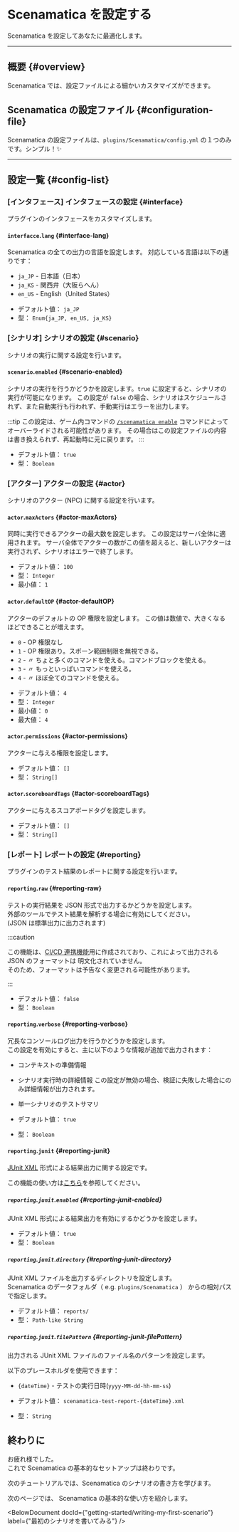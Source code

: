 
# Scenamatica を設定する

Scenamatica を設定してあなたに最適化します。

---

## 概要 {#overview}

Scenamatica では、設定ファイルによる細かいカスタマイズができます。

## Scenamatica の設定ファイル {#configuration-file}

Scenamatica の設定ファイルは、`plugins/Scenamatica/config.yml` の１つのみです。シンプル！✨

---

## 設定一覧 {#config-list}

### \[インタフェース] インタフェースの設定 {#interface}

プラグインのインタフェースをカスタマイズします。

#### `interfacce`.`lang` {#interface-lang}

Scenamatica の全ての出力の言語を設定します。 対応している言語は以下の通りです：

* `ja_JP` - 日本語（日本）
* `ja_KS` - 関西弁（大阪らへん）
* `en_US` - English（United States）

+ デフォルト値： `ja_JP`
+ 型： `Enum{ja_JP, en_US, ja_KS}`

### \[シナリオ] シナリオの設定 {#scenario}

シナリオの実行に関する設定を行います。

#### `scenario`.`enabled` {#scenario-enabled}

シナリオの実行を行うかどうかを設定します。`true` に設定すると、シナリオの実行が可能になります。
この設定が `false` の場合、シナリオはスケジュールされず、また自動実行も行われず、手動実行はエラーを出力します。

:::tip
この設定は、ゲーム内コマンドの [<kbd>`/scenamatica enable`</kbd>](/docs/use/commands/#enable) コマンドによってオーバーライドされる可能性があります。
その場合はこの設定ファイルの内容は書き換えられず、再起動時に元に戻ります。
:::

+ デフォルト値： `true`
+ 型： `Boolean`

### \[アクター] アクターの設定 {#actor}

シナリオのアクター \(NPC) に関する設定を行います。

#### `actor`.`maxActors` {#actor-maxActors}

同時に実行できるアクターの最大数を設定します。
この設定はサーバ全体に適用されます。
サーバ全体でアクターの数がこの値を超えると、新しいアクターは実行されず、シナリオはエラーで終了します。

+ デフォルト値： `100`
+ 型： `Integer`
+ 最小値： `1`

#### `actor`.`defaultOP` {#actor-defaultOP}

アクターのデフォルトの OP 権限を設定します。
この値は数値で、大きくなるほどできることが増えます。

- `0` - OP 権限なし
- `1` - OP 権限あり。スポーン範囲制限を無視できる。
- `2` -    〃      ちょと多くのコマンドを使える。コマンドブロックを使える。
- `3` -    〃      もっといっぱいコマンドを使える。
- `4` -    〃      ほぼ全てのコマンドを使える。

+ デフォルト値： `4`
+ 型： `Integer`
+ 最小値： `0`
+ 最大値： `4`

#### `actor`.`permissions` {#actor-permissions}

アクターに与える権限を設定します。

+ デフォルト値： `[]`
+ 型： `String[]`

#### `actor`.`scoreboardTags` {#actor-scoreboardTags}

アクターに与えるスコアボードタグを設定します。

+ デフォルト値： `[]`
+ 型： `String[]`

### \[レポート] レポートの設定 {#reporting}

プラグインのテスト結果のレポートに関する設定を行います。

#### `reporting`.`raw` {#reporting-raw}

テストの実行結果を JSON 形式で出力するかどうかを設定します。  
外部のツールでテスト結果を解析する場合に有効にしてください。  
\(JSON は標準出力に出力されます)

:::caution

この機能は、[CI/CD 連携機能](/docs/use/integration/ci-cd)用に作成されており、これによって出力される JSON のフォーマットは
明文化されていません。  
そのため、フォーマットは予告なく変更される可能性があります。

:::

+ デフォルト値： `false`
+ 型： `Boolean`

#### `reporting`.`verbose` {#reporting-verbose}

冗長なコンソールログ出力を行うかどうかを設定します。  
この設定を有効にすると、主に以下のような情報が追加で出力されます：
+ コンテキストの準備情報
+ シナリオ実行時の詳細情報
  この設定が無効の場合、検証に失敗した場合にのみ詳細情報が出力されます。
+ 単一シナリオのテストサマリ

+ デフォルト値： `true`
+ 型： `Boolean`

#### `reporting`.`junit` {#reporting-junit}

[JUnit XML](https://www.ibm.com/docs/ja/developer-for-zos/9.1.1?topic=formats-junit-xml-format) 形式による結果出力に関する設定です。

この機能の使い方は[こちら](/docs/use/integration/junit-xml)を参照してください。

##### `reporting`.`junit`.`enabled` {#reporting-junit-enabled}

JUnit XML 形式による結果出力を有効にするかどうかを設定します。

+ デフォルト値： `true`
+ 型： `Boolean`

##### `reporting`.`junit`.`directory` {#reporting-junit-directory}

JUnit XML ファイルを出力するディレクトリを設定します。  
Scenamatica のデータフォルダ（ e.g. `plugins/Scenamatica` ） からの相対パスで指定します。

+ デフォルト値： `reports/`
+ 型： `Path-like String`

##### `reporting`.`junit`.`filePattern` {#reporting-junit-filePattern}

出力される JUnit XML ファイルのファイル名のパターンを設定します。

以下のプレースホルダを使用できます：
+ `{dateTime}` - テストの実行日時\(`yyyy-MM-dd-hh-mm-ss`)

+ デフォルト値： `scenamatica-test-report-{dateTime}.xml`
+ 型： `String`

## 終わりに

お疲れ様でした。  
これで Scenamatica の基本的なセットアップは終わりです。

次のチュートリアルでは、Scenamatica のシナリオの書き方を学びます。

次のページでは、 Scenamatica の基本的な使い方を紹介します。

<BelowDocument docId={"getting-started/writing-my-first-scenario"}
               label={"最初のシナリオを書いてみる"} />

<br />
